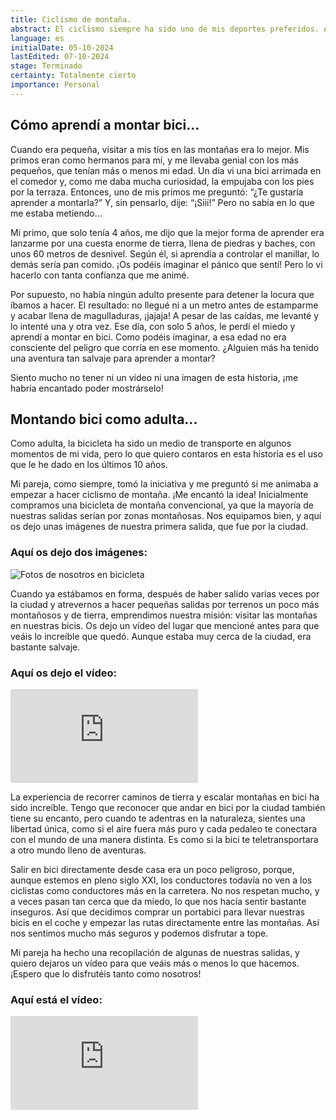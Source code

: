```yaml
---
title: Ciclismo de montaña.
abstract: El ciclismo siempre ha sido uno de mis deportes preferidos. Aprendí a montar en bicicleta cuando era una niña y de una manera muy salvaje. Aquí os contaré cómo fue y muchas más historias de todo mi recorrido como ciclista.
language: es
initialDate: 05-10-2024
lastEdited: 07-10-2024
stage: Terminado
certainty: Totalmente cierto
importance: Personal
---
```


## Cómo aprendí a montar bici...

Cuando era pequeña, visitar a mis tíos en las montañas era lo mejor. Mis primos eran como hermanos para mí, y me llevaba genial con los más pequeños, que tenían más o menos mi edad. Un día vi una bici arrimada en el comedor y, como me daba mucha curiosidad, la empujaba con los pies por la terraza. Entonces, uno de mis primos me preguntó: “¿Te gustaría aprender a montarla?” Y, sin pensarlo, dije: “¡Siii!” Pero no sabía en lo que me estaba metiendo…

Mi primo, que solo tenía 4 años, me dijo que la mejor forma de aprender era lanzarme por una cuesta enorme de tierra, llena de piedras y baches, con unos 60 metros de desnivel. Según él, si aprendía a controlar el manillar, lo demás sería pan comido. ¡Os podéis imaginar el pánico que sentí! Pero lo vi hacerlo con tanta confianza que me animé.

Por supuesto, no había ningún adulto presente para detener la locura que íbamos a hacer. El resultado: no llegué ni a un metro antes de estamparme y acabar llena de magulladuras, ¡jajaja! A pesar de las caídas, me levanté y lo intenté una y otra vez. Ese día, con solo 5 años, le perdí el miedo y aprendí a montar en bici. Como podéis imaginar, a esa edad no era consciente del peligro que corría en ese momento. ¿Alguien más ha tenido una aventura tan salvaje para aprender a montar?

Siento mucho no tener ni un vídeo ni una imagen de esta historia, ¡me habría encantado poder mostrárselo!

## Montando bici como adulta...

Como adulta, la bicicleta ha sido un medio de transporte en algunos momentos de mi vida, pero lo que quiero contaros en esta historia es el uso que le he dado en los últimos 10 años.

Mi pareja, como siempre, tomó la iniciativa y me preguntó si me animaba a empezar a hacer ciclismo de montaña. ¡Me encantó la idea! Inicialmente compramos una bicicleta de montaña convencional, ya que la mayoría de nuestras salidas serían por zonas montañosas. Nos equipamos bien, y aquí os dejo unas imágenes de nuestra primera salida, que fue por la ciudad.

### **Aquí os dejo dos imágenes:**

![Fotos de nosotros en bicicleta](/imagenes/blog/bici/mountain-bike-1.jpg)

Cuando ya estábamos en forma, después de haber salido varias veces por la ciudad y atrevernos a hacer pequeñas salidas por terrenos un poco más montañosos y de tierra, emprendimos nuestra misión: visitar las montañas en nuestras bicis. Os dejo un vídeo del lugar que mencioné antes para que veáis lo increíble que quedó. Aunque estaba muy cerca de la ciudad, era bastante salvaje.

### **Aquí os dejo el vídeo:**

<iframe
  class="yt-embeded"
  src="https://www.youtube-nocookie.com/embed/YUjp6tyuVpI?si=AIn36DUKYHGuLBuC"
  title="YouTube video player"
  frameborder="0"
  allow="accelerometer;clipboard-write; encrypted-media; gyroscope; picture-in-picture; web-share"
  referrerpolicy="strict-origin-when-cross-origin"
  allowfullscreen
></iframe>

La experiencia de recorrer caminos de tierra y escalar montañas en bici ha sido increíble. Tengo que reconocer que andar en bici por la ciudad también tiene su encanto, pero cuando te adentras en la naturaleza, sientes una libertad única, como si el aire fuera más puro y cada pedaleo te conectara con el mundo de una manera distinta. Es como si la bici te teletransportara a otro mundo lleno de aventuras.

Salir en bici directamente desde casa era un poco peligroso, porque, aunque estemos en pleno siglo XXI, los conductores todavía no ven a los ciclistas como conductores más en la carretera. No nos respetan mucho, y a veces pasan tan cerca que da miedo, lo que nos hacía sentir bastante inseguros. Así que decidimos comprar un portabici para llevar nuestras bicis en el coche y empezar las rutas directamente entre las montañas. Así nos sentimos mucho más seguros y podemos disfrutar a tope.

Mi pareja ha hecho una recopilación de algunas de nuestras salidas, y quiero dejaros un vídeo para que veáis más o menos lo que hacemos. ¡Espero que lo disfrutéis tanto como nosotros!

### **Aquí está el vídeo:**

<iframe
  className="yt-embeded"
  src="https://www.youtube-nocookie.com/embed/WL5K96tSdW0?si=u9uUKXCH-ctGjrHG"
  title="YouTube video player"
  frameborder="0"
  allow="accelerometer; clipboard-write; encrypted-media; gyroscope; picture-in-picture; web-share"
  referrerpolicy="strict-origin-when-cross-origin"
  allowfullscreen
></iframe>
